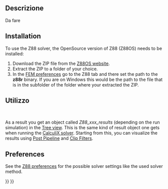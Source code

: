 <languages/>

<div class="mw-translate-fuzzy">
{{Docnav/it|[[FEM_SolverElmer/it|Risolutore Elmer]]|[[FEM_EquationHeat/it|Equation heat]]|[[FEM_Workbench/it|FEM]]|IconL=Fem-elmer.svg|IconC=Workbench_FEM.svg|IconR=Fem-equation-heat.svg}}
</div>

<div class="mw-translate-fuzzy">
{{GuiCommand/it|Name=FEM_SolverZ88|Name/it=Risolutore Z88|MenuLocation= Solve → Risolutore Z88||Workbenches=[[FEM_Workbench/it|FEM]]|Shortcut=|SeeAlso=[[FEM_tutorial/it|Tutorial FEM]]}}
</div>

<span id="Description"></span>
==Descrizione==

<div class="mw-translate-fuzzy">
Da fare
</div>

==Installation==

To use the Z88 solver, the OpenSource version of Z88 (Z88OS) needs to be installed:
# Download the ZIP file from the [https://en.z88.de/download-z88os Z88OS website].
# Extract the ZIP to a folder of your choice.
# In the [[FEM_Preferences|FEM preferences]] go to the Z88 tab and there set the path to the '''z88r''' binary. If you are on Windows this would be the path to the file {{FileName|z88r.exe}} that is in the subfolder {{FileName|~\bin\win64}} of the folder where your extracted the ZIP.

<span id="Usage"></span>
==Utilizzo==

<div class="mw-translate-fuzzy">
<br />
</div>

As a result you get an object called ''Z88_xxx_results'' (depending on the run simulation) in the [[Tree_view|Tree view]]. This is the same kind of result object one gets when running the [[FEM_SolverCalculixCxxtools|CalculiX solver]]. Starting from this, you can visualize the results using [[FEM_PostPipelineFromResult|Post Pipeline]] and [[FEM_Workbench#Menu:_Results|Clip Filters]].

== Preferences ==

See the [[FEM_Preferences#Z88|Z88 preferences]] for the possible solver settings like the used solver method.


<div class="mw-translate-fuzzy">
{{Docnav/it|[[FEM_SolverElmer/it|Risolutore Elmer]]|[[FEM_EquationHeat/it|Equation heat]]|[[FEM_Workbench/it|FEM]]|IconL=Fem-elmer.svg|IconC=Workbench_FEM.svg|IconR=Fem-equation-heat.svg}}
</div>

{{FEM Tools navi{{#translation:}}}}
{{Userdocnavi{{#translation:}}}}